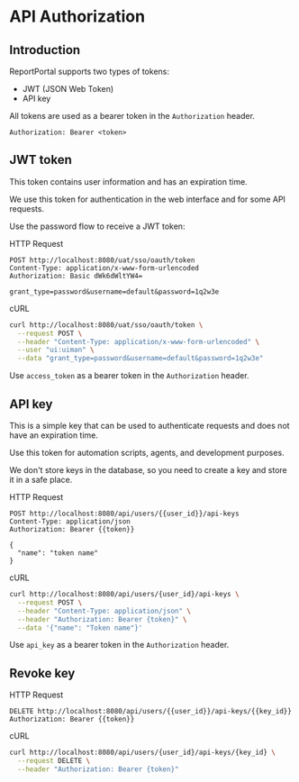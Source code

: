 # API Authorization

## Introduction

ReportPortal supports two types of tokens:

- JWT (JSON Web Token)
- API key

All tokens are used as a bearer token in the `Authorization` header.

```http
Authorization: Bearer <token>
```

## JWT token

This token contains user information and has an expiration time.

We use this token for authentication in the web interface and for some API requests.

Use the password flow to receive a JWT token:

HTTP Request

```http
POST http://localhost:8080/uat/sso/oauth/token
Content-Type: application/x-www-form-urlencoded
Authorization: Basic dWk6dWltYW4=

grant_type=password&username=default&password=1q2w3e
```

cURL

```bash
curl http://localhost:8080/uat/sso/oauth/token \
  --request POST \
  --header "Content-Type: application/x-www-form-urlencoded" \
  --user "ui:uiman" \
  --data "grant_type=password&username=default&password=1q2w3e"
```

Use `access_token` as a bearer token in the `Authorization` header.

## API key

This is a simple key that can be used to authenticate requests and does not have an expiration time.

Use this token for automation scripts, agents, and development purposes.

We don't store keys in the database, so you need to create a key and store it in a safe place.

HTTP Request

```http
POST http://localhost:8080/api/users/{{user_id}}/api-keys
Content-Type: application/json
Authorization: Bearer {{token}}

{
  "name": "token name"
}
```

cURL

```bash
curl http://localhost:8080/api/users/{user_id}/api-keys \
  --request POST \
  --header "Content-Type: application/json" \
  --header "Authorization: Bearer {token}" \
  --data '{"name": "Token name"}'
```

Use `api_key` as a bearer token in the `Authorization` header.

## Revoke key

HTTP Request

```http
DELETE http://localhost:8080/api/users/{{user_id}}/api-keys/{{key_id}}
Authorization: Bearer {{token}}
```

cURL

```bash
curl http://localhost:8080/api/users/{user_id}/api-keys/{key_id} \
  --request DELETE \
  --header "Authorization: Bearer {token}"
```
